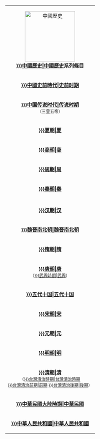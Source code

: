 {|width="10%" cellspacing="1px" class="floatright" style="border:1px solid #BBBBBB; margin: 0 0 1em 1em; font-size: 90%; text-align:center;"
|- 
| colspan="10" bgcolor="#EFEEEE" align="center" |[[File:History_of_China.gif|160px|中國歷史]]<br />'''[[:Category:{{{2|}}}中國歷史{{{1}}}|中國歷史]]系列條目'''
|-
| bgcolor="#FFE1FF" colspan=10| ''' [[:Category:{{{2|}}}中國史前時代{{{1}}}|史前时期]]'''
|-
| bgcolor="#FFFFE1" colspan=10| '''[[:Category:{{{2|}}}中国传说时代{{{1}}}|传说时期]]'''<br/><small>（三皇五帝）</small>
|-
| bgcolor="#E1FFE1" colspan=10 style="height:30px"| '''[[:Category:{{{2|}}}夏朝{{{1}}}|夏]]'''
|-
| bgcolor="#FFECE1" colspan=10 style="height:30px" | '''[[:Category:{{{2|}}}商朝{{{1}}}|商]]'''
|-
| bgcolor="#FFE1FF" colspan=3 rowspan=3| '''[[:Category:{{{2|}}}周朝{{{1}}}|周]]'''
| bgcolor="#FFE1FF" colspan=7| [[:Category:{{{2|}}}西周{{{1}}}|西周]] 
|-
| bgcolor="#FFE1FF" colspan=3 rowspan=2| [[:Category:{{{2|}}}東周{{{1}}}|東周]]<br/><small>（[[:Category:{{{2|}}}春秋戰國時期{{{1}}}|春秋戰國]]）</small>
| bgcolor="#FFFFE1" colspan=4|[[:Category:{{{2|}}}春秋时期{{{1}}}|春秋]]
|-
| bgcolor="#E1FFE1" colspan=4| [[:Category:{{{2|}}}中國戰國時代{{{1}}}|戰國]]
|-
| bgcolor="#FFECE1" colspan=10| '''[[:Category:{{{2|}}}秦朝{{{1}}}|秦]]'''
|-
|-
| bgcolor="#E1FFE1" colspan=3 rowspan=3| '''[[:Category:{{{2|}}}汉朝{{{1}}}|汉]]'''
| bgcolor="#E1FFE1" colspan=7| [[:Category:{{{2|}}}西汉{{{1}}}|西汉]]
|- 
| bgcolor="#FFFFE1" colspan=7| '''[[:Category:{{{2|}}}新朝{{{1}}}|新]]'''
|-
| bgcolor="#E1FFE1" colspan=7| [[:Category:{{{2|}}}东汉{{{1}}}|东汉]]
|-
| bgcolor="#E1FFE1" colspan=1 rowspan=7| '''[[:Category:{{{2|}}}魏晉南北朝{{{1}}}|魏晉南北朝]]'''
| bgcolor="#FFE1FF" colspan=3| '''[[:Category:{{{2|}}}三國{{{1}}}|三国]]'''
| bgcolor="#FFFFE1" colspan=2| 魏
| bgcolor="#E1FFE1" colspan=2| 蜀
| bgcolor="#FFFFE1" colspan=2| 吴
|-
| bgcolor="#FFECE1" colspan=3 rowspan=2| '''[[:Category:{{{2|}}}晋朝{{{1}}}|晋]]''' 
| bgcolor="#FFECE1" colspan=6| [[:Category:{{{2|}}}西晋{{{1}}}|西晋]]
|-
| bgcolor="#FFECE1" colspan=3| [[:Category:{{{2|}}}东晋{{{1}}}|東晋]]
| bgcolor="#FFE1FF" colspan=3| [[:Category:{{{2|}}}十六國{{{1}}}|十六国]]'''
|-
| bgcolor="#FFE1FF" colspan=3 rowspan=4| '''[[:Category:{{{2|}}}南北朝{{{1}}}|南北朝]]'''
| bgcolor="#E1FFE1" colspan=3| 宋 
| bgcolor="#FFFFE1" colspan=4 rowspan=2| 北魏
|-
| bgcolor="#E1FFE1" colspan=3| 齐
|-
| bgcolor="#E1FFE1" colspan=3| 梁
| bgcolor="#FFFFE1" colspan=2| 东魏
| bgcolor="#FFFFE1" colspan=2| 西魏
|-
| bgcolor="#E1FFE1" colspan=3| 陈
| bgcolor="#FFFFE1" colspan=2| 北齐
| bgcolor="#FFFFE1" colspan=2| 北周
|-
| bgcolor="#FFECE1" colspan=10| '''[[:Category:{{{2|}}}隋朝{{{1}}}|隋]]'''
|-
| bgcolor="#FFFFE1" colspan=10| '''[[:Category:{{{2|}}}唐朝{{{1}}}|唐]]'''<br><small>（[[:Category:{{{2|}}}武周時期{{{1}}}|武周]]）</small>
|-
| bgcolor="#E1FFE1" colspan=8| '''[[:Category:{{{2|}}}五代十国{{{1}}}|五代十国]]'''
| bgcolor="#FFE1FF" colspan=2 rowspan=2| '''[[:Category:{{{2|}}}遼朝{{{1}}}|遼]]'''
|-
| bgcolor="#FFECE1" colspan=3 rowspan=2| '''[[:Category:{{{2|}}}宋朝{{{1}}}|宋]]''' 
| bgcolor="#FFECE1" colspan=3| [[:Category:{{{2|}}}北宋{{{1}}}|北宋]] 
| bgcolor="#FFFFE1" colspan=2 rowspan=2| '''[[:Category:{{{2|}}}西夏{{{1}}}|西夏]]''' 
|-
| bgcolor="#FFECE1" colspan=3| [[:Category:{{{2|}}}南宋{{{1}}}|南宋]]
| bgcolor="#E1FFE1" colspan=2| '''[[:Category:{{{2|}}}金朝{{{1}}}|金]]'''
|-
| bgcolor="#FFE1FF" colspan=10| '''[[:Category:{{{2|}}}元朝{{{1}}}|元]]'''
|-
| bgcolor="#E1FFE1" colspan=10 style="height:50px"| '''[[:Category:{{{2|}}}明朝{{{1}}}|明]]'''
|-
| bgcolor="#FFECE1" colspan=10 style="height:50px"| '''[[:Category:{{{2|}}}清朝{{{1}}}|清]]'''<br><small>（[[:Category:{{{2|}}}台灣清治時期{{{1}}}|台灣清治時期]]<br>[[:Category:{{{2|}}}台灣清治前期{{{1}}}|前期]]·[[:Category:{{{2|}}}台灣清治後期{{{1}}}|後期]]）</small>
|-
| bgcolor="#E1FFE1" colspan=10| '''[[:Category:{{{2|}}}中華民國大陸時期{{{1}}}|中華民國]]'''
|-
| bgcolor="#FFE1FF" colspan=6|'''[[:Category:{{{2|}}}中華人民共和國{{{1}}}|中華人民共和國]]'''<br>
| bgcolor="#E1FFE1" colspan=4|'''中华民国'''<br><small>（[[:Category:{{{2|}}}台灣戰後時期{{{1}}}|台灣戰後時期]]）</small>
|}<noinclude>
[[Category:中国历史各朝代导航模板| ]]
</noinclude>